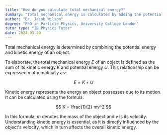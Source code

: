 ```yaml
---
title: "How do you calculate total mechanical energy?"
summary: "Total mechanical energy is calculated by adding the potential energy and the kinetic energy of an object."
author: "Dr. Jacob Wilson"
degree: "PhD in Particle Physics, University College London"
tutor_type: "IB Physics Tutor"
date: 2024-03-20
---
```


Total mechanical energy is determined by combining the potential energy and kinetic energy of an object.

To elaborate, the total mechanical energy $E$ of an object is defined as the sum of its kinetic energy $K$ and potential energy $U$. This relationship can be expressed mathematically as:

$$
E = K + U
$$

Kinetic energy represents the energy an object possesses due to its motion. It can be calculated using the formula:

$$
K = \frac{1}{2} mv^2
$$

In this formula, $m$ denotes the mass of the object and $v$ is its velocity. Understanding kinetic energy is essential, as it is directly influenced by the object's velocity, which in turn affects the overall kinetic energy.
    